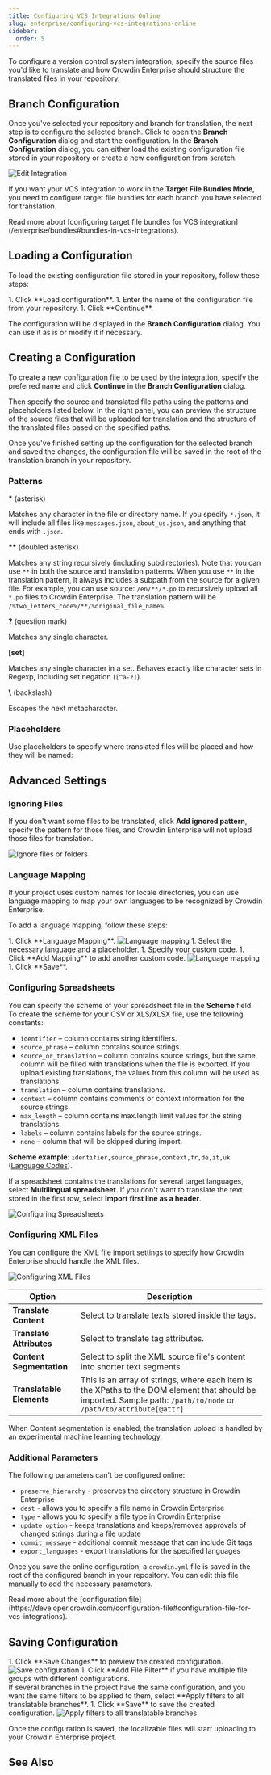 ```yaml
---
title: Configuring VCS Integrations Online
slug: enterprise/configuring-vcs-integrations-online
sidebar:
  order: 5
---
```



To configure a version control system integration, specify the source files you'd like to translate and how Crowdin Enterprise should structure the translated files in your repository.

## Branch Configuration

Once you've selected your repository and branch for translation, the next step is to configure the selected branch. Click <Icon name="mdi:pencil" class="inline-icon" /> to open the **Branch Configuration** dialog and start the configuration. In the **Branch Configuration** dialog, you can either load the existing configuration file stored in your repository or create a new configuration from scratch.

<Image src={editIntegrationEditBranchBtn} alt="Edit Integration" class="width-2xl" />

If you want your VCS integration to work in the **Target File Bundles Mode**, you need to configure target file bundles for each branch you have selected for translation.

<ReadMore>
  Read more about [configuring target file bundles for VCS integration](/enterprise/bundles#bundles-in-vcs-integrations).
</ReadMore>

## Loading a Configuration

To load the existing configuration file stored in your repository, follow these steps:

<Steps>
  1. Click **Load configuration**.
  1. Enter the name of the configuration file from your repository.
  1. Click **Continue**.
</Steps>

The configuration will be displayed in the **Branch Configuration** dialog. You can use it as is or modify it if necessary.

## Creating a Configuration

To create a new configuration file to be used by the integration, specify the preferred name and click **Continue** in the **Branch Configuration** dialog.

Then specify the source and translated file paths using the patterns and placeholders listed below. In the right panel, you can preview the structure of the source files that will be uploaded for translation and the structure of the translated files based on the specified paths.

Once you've finished setting up the configuration for the selected branch and saved the changes, the configuration file will be saved in the root of the translation branch in your repository.

### Patterns

**\*** (asterisk)

Matches any character in the file or directory name. If you specify `*.json`, it will include all files like `messages.json`, `about_us.json`, and anything that ends with `.json`.

**\*\*** (doubled asterisk)

Matches any string recursively (including subdirectories). Note that you can use `**` in both the source and translation patterns. When you use `**` in the translation pattern, it always includes a subpath from the source for a given file. For example, you can use source: `/en/**/*.po` to recursively upload all `*.po` files to Crowdin Enterprise. The translation pattern will be `/%two_letters_code%/**/%original_file_name%`.

**?** (question mark)

Matches any single character.

**[set]**

Matches any single character in a set. Behaves exactly like character sets in Regexp, including set negation (`[^a-z]`).

**\\** (backslash)

Escapes the next metacharacter.

### Placeholders

Use placeholders to specify where translated files will be placed and how they will be named:

<Include file="placeholders.mdx" />

## Advanced Settings

### Ignoring Files

If you don't want some files to be translated, click **Add ignored pattern**, specify the pattern for those files, and Crowdin Enterprise will not upload those files for translation.

<Image src={ignoreFiles} alt="Ignore files or folders" class="width-2xl" />

### Language Mapping

If your project uses custom names for locale directories, you can use language mapping to map your own languages to be recognized by Crowdin Enterprise.

To add a language mapping, follow these steps:

<Steps>
  1. Click **Language Mapping**. <Image src={languageMapping} alt="Language mapping" class="width-2xl" />
  1. Select the necessary language and a placeholder.
  1. Specify your custom code.
  1. Click **Add Mapping** to add another custom code. <Image src={languageMapping2} alt="Language mapping" class="width-lg" />
  1. Click **Save**.
</Steps>

### Configuring Spreadsheets

You can specify the scheme of your spreadsheet file in the **Scheme** field. To create the scheme for your CSV or XLS/XLSX file, use the following constants:

- `identifier` &ndash; column contains string identifiers.
- `source_phrase` &ndash; column contains source strings.
- `source_or_translation` &ndash; column contains source strings, but the same column will be filled with translations when the file is exported. If you upload existing translations, the values from this column will be used as translations.
- `translation` &ndash; column contains translations.
- `context` &ndash; column contains comments or context information for the source strings.
- `max_length` &ndash; column contains max.length limit values for the string translations.
- `labels` &ndash; column contains labels for the source strings.
- `none` &ndash; column that will be skipped during import.

**Scheme example**: `identifier,source_phrase,context,fr,de,it,uk` ([Language Codes](/developer/language-codes/)).

If a spreadsheet contains the translations for several target languages, select **Multilingual spreadsheet**. If you don't want to translate the text stored in the first row, select **Import first line as a header**.

<Image src={configuringSpreadsheets} alt="Configuring Spreadsheets" class="width-2xl" />

### Configuring XML Files

You can configure the XML file import settings to specify how Crowdin Enterprise should handle the XML files.

<Image src={configuringXml} alt="Configuring XML Files" class="width-2xl" />

| **Option**                | **Description**                                                                                                                                                    |
|---------------------------|--------------------------------------------------------------------------------------------------------------------------------------------------------------------|
| **Translate Content**     | Select to translate texts stored inside the tags.                                                                                                                  |
| **Translate Attributes**  | Select to translate tag attributes.                                                                                                                                |
| **Content Segmentation**  | Select to split the XML source file's content into shorter text segments.                                                                                          |
| **Translatable Elements** | This is an array of strings, where each item is the XPaths to the DOM element that should be imported. Sample path: `/path/to/node` or `/path/to/attribute[@attr]` |

<Aside>
  When Content segmentation is enabled, the translation upload is handled by an experimental machine learning technology.
</Aside>

### Additional Parameters

The following parameters can't be configured online:

- `preserve_hierarchy` - preserves the directory structure in Crowdin Enterprise
- `dest` - allows you to specify a file name in Crowdin Enterprise
- `type` - allows you to specify a file type in Crowdin Enterprise
- `update_option` - keeps translations and keeps/removes approvals of changed strings during a file update
- `commit_message` - additional commit message that can include Git tags
- `export_languages` - export translations for the specified languages

Once you save the online configuration, a `crowdin.yml` file is saved in the root of the configured branch in your repository. You can edit this file manually to add the necessary parameters.

<ReadMore>
  Read more about the [configuration file](https://developer.crowdin.com/configuration-file#configuration-file-for-vcs-integrations).
</ReadMore>

## Saving Configuration

<Steps>
  1. Click **Save Changes** to preview the created configuration. <Image src={filesListFilter} alt="Save configuration" class="width-2xl" />
  1. Click **Add File Filter** if you have multiple file groups with different configurations. <br/>If several branches in the project have the same configuration, and you want the same filters to be applied to them, select **Apply filters to all translatable branches**.
  1. Click **Save** to save the created configuration. <Image src={filesList} alt="Apply filters to all translatable branches" class="width-2xl" />
</Steps>

Once the configuration is saved, the localizable files will start uploading to your Crowdin Enterprise project.

## See Also

<CardGrid>
  <LinkCard
    title="GitHub"
    href="/enterprise/github-integration"
  />
  <LinkCard
    title="GitLab"
    href="/enterprise/gitlab-integration"
  />
  <LinkCard
    title="Bitbucket"
    href="/enterprise/bitbucket-integration"
  />
  <LinkCard
    title="Azure Repos"
    href="/enterprise/azure-repos-integration"
  />
</CardGrid>
